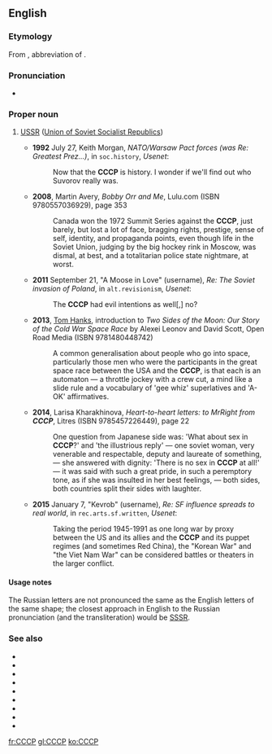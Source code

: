 {{also|[[СССР]] ''(Cyrillic alphabet)''}}
==English==

===Etymology===
From {{etyl|ru|en}} {{m|ru|СССР}}, abbreviation of {{m|ru|Сою́з Сове́тских Социалисти́ческих Респу́блик|gloss=The Union of Soviet Socialist Republics}}.

===Pronunciation===
* {{IPA|/si.si.si.piː/|lang=en}}

===Proper noun===
{{en-proper noun}}

# {{lb|en|nonstandard}} [[USSR]] ([[Union of Soviet Socialist Republics]])
#* '''1992''' July 27, Keith Morgan, ''NATO/Warsaw Pact forces (was Re: Greatest Prez...)'', in <tt>soc.history</tt>, ''Usenet'':
#*: Now that the '''CCCP''' is history. I wonder if we'll find out who Suvorov really was.
#* '''2008''', Martin Avery, ''Bobby Orr and Me'', Lulu.com (ISBN 9780557036929), page 353
#*: Canada won the 1972 Summit Series against the '''CCCP''', just barely, but lost a lot of face, bragging rights, prestige, sense of self, identity, and propaganda points, even though life in the Soviet Union, judging by the big hockey rink in Moscow, was dismal, at best, and a totalitarian police state nightmare, at worst.
#* '''2011''' September 21, "A Moose in Love" (username), ''Re: The Soviet invasion of Poland'', in <tt>alt.revisionism</tt>, ''Usenet'':
#*: The '''CCCP''' had evil intentions as well[,] no?
#* '''2013''', [[w:Tom Hanks|Tom Hanks]], introduction to ''Two Sides of the Moon: Our Story of the Cold War Space Race'' by Alexei Leonov and David Scott, Open Road Media (ISBN 9781480448742)
#*: A common generalisation about people who go into space, particularly those men who were the participants in the great space race between the USA and the '''CCCP''', is that each is an automaton — a throttle jockey with a crew cut, a mind like a slide rule and a vocabulary of 'gee whiz' superlatives and 'A-OK' affirmatives.
#* '''2014''', Larisa Kharakhinova, ''Heart-to-heart letters: to MrRight from '''CCCP''''', Litres (ISBN 9785457226449), page 22
#*: One question from Japanese side was: 'What about sex in '''CCCP'''?' and 'the illustrious reply' — one soviet woman, very venerable and respectable, deputy and laureate of something, — she answered with dignity: 'There is no sex in '''CCCP''' at all!' — it was said with such a great pride, in such a peremptory tone, as if she was insulted in her best feelings, — both sides, both countries split their sides with laughter.
#* '''2015''' January 7, "Kevrob" (username), ''Re: SF influence spreads to real world'', in <tt>rec.arts.sf.written</tt>, ''Usenet'':
#*: Taking the period 1945-1991 as one long war by proxy between the US and its allies and the '''CCCP''' and its puppet regimes (and sometimes Red China), the "Korean War" and "the Viet Nam War" can be considered battles or theaters in the larger conflict.

====Usage notes====
The Russian letters are not pronounced the same as the English letters of the same shape; the closest approach in English to the Russian pronunciation (and the transliteration) would be [[SSSR]].

===See also===
* {{l|en|Russia}}
* {{l|en|Armenia}}
* {{l|en|Georgia}}
* {{l|en|Kazakhstan}}
* {{l|en|Kyrgyzstan}}
* {{l|en|Soviet Union}}
* {{l|en|Tajikistan}}
* {{l|en|Turkmenistan}}
* {{l|en|Uzbekistan}}

[[fr:CCCP]]
[[gl:CCCP]]
[[ko:CCCP]]